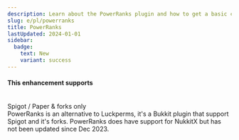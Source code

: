 ```yaml
---
description: Learn about the PowerRanks plugin and how to get a basic configuration up and running.
slug: e/pl/powerranks
title: PowerRanks
lastUpdated: 2024-01-01
sidebar:
  badge:
    text: New
    variant: success
---
```



#### This enhancement supports
<br/>
<MainStatusPill warning>Spigot / Paper & forks only</MainStatusPill>
<br/>
PowerRanks is an alternative to Luckperms, it's a Bukkit plugin that support Spigot and it's forks. PowerRanks does have support for NukkitX but has not been updated since Dec 2023.

 <CardGrid>
  <LinkCard title="Website" href="https://powerranks.nl" />
  <LinkCard title="SpigotMC" href="https://www.spigotmc.org/resources/powerranks.64696/" />
</CardGrid>
